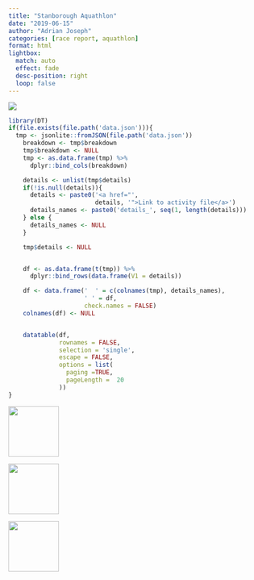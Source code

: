 ```yaml
---
title: "Stanborough Aquathlon"
date: "2019-06-15"
author: "Adrian Joseph"
categories: [race report, aquathlon]
format: html
lightbox:
  match: auto
  effect: fade
  desc-position: right
  loop: false
---
```

![](https://storage.googleapis.com/blogs_josa/sport/2019-06-15_STANBOROUGH_AQUATHLON/img/00.png)

```r
library(DT)
if(file.exists(file.path('data.json'))){
  tmp <- jsonlite::fromJSON(file.path('data.json'))
    breakdown <- tmp$breakdown
    tmp$breakdown <- NULL
    tmp <- as.data.frame(tmp) %>%
      dplyr::bind_cols(breakdown)

    details <- unlist(tmp$details)
    if(!is.null(details)){
      details <- paste0('<a href="',
                        details, '">Link to activity file</a>')
      details_names <- paste0('details_', seq(1, length(details)))
    } else {
      details_names <- NULL
    }

    tmp$details <- NULL


    df <- as.data.frame(t(tmp)) %>%
      dplyr::bind_rows(data.frame(V1 = details))

    df <- data.frame('  ' = c(colnames(tmp), details_names),
                     ' ' = df,
                     check.names = FALSE)
    colnames(df) <- NULL


    datatable(df,
              rownames = FALSE,
              selection = 'single',
              escape = FALSE,
              options = list(
                paging =TRUE,
                pageLength =  20
              ))
}
```


::: {layout-ncol=4}
![](https://storage.googleapis.com/blogs_josa/sport/2019-06-15_STANBOROUGH_AQUATHLON/img/00.png){ width="100" group="hi" }

![](https://storage.googleapis.com/blogs_josa/sport/2019-06-15_STANBOROUGH_AQUATHLON/img/01.png){ width="100" group="hi" }

![](https://storage.googleapis.com/blogs_josa/sport/2019-06-15_STANBOROUGH_AQUATHLON/img/02.png){ width="100" group="hi" }


:::
